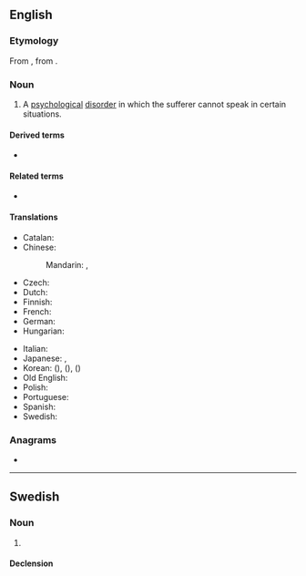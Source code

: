 ==English==
{{wikipedia}}

===Etymology===
From {{der|en|fr|mutisme}}, from {{der|en|la|mutus||mute}}.

===Noun===
{{en-noun|~}}

# A [[psychological]] [[disorder]] in which the sufferer cannot speak in certain situations.

====Derived terms====
* {{l|en|selective mutism}}

====Related terms====
* {{l|en|mute}}

====Translations====
{{trans-top|psychological disorder}}
* Catalan: {{t+|ca|mutisme|m}}
* Chinese:
*: Mandarin: {{t|cmn|緘默症|sc=Hani}}, {{t|cmn|缄默症|tr=jiānmòzhèng|sc=Hani}}
* Czech: {{t|cs|mutismus|m}}
* Dutch: {{t+|nl|mutisme|n}}
* Finnish: {{t+|fi|mutismi}}
* French: {{t+|fr|mutisme|m}}
* German: {{t+|de|Mutismus|m}}
* Hungarian: {{t|hu|mutizmus}}
{{trans-mid}}
* Italian: {{t+|it|mutismo|m}}
* Japanese: {{t|ja|緘黙症|tr=かんもくしょう, kanmokushō}}, {{t|ja|無言症|tr=むごんしょう, mugonshō}}
* Korean: {{t|ko|함묵증}} ({{t|ko|緘默症|sc=Hani}}), {{t|ko|함구증}} ({{t|ko|緘口症|sc=Hani}}), {{t|ko|무언증}} ({{t|ko|無言症|sc=Hani}})
* Old English: {{t|ang|dumbnes|f}}
* Polish: {{t|pl|mutyzm|m}}
* Portuguese: {{t|pt|mutismo|m}}
* Spanish: {{t+|es|mutismo|m}}
* Swedish: {{t|sv|mutism|c}}
{{trans-bottom}}

===Anagrams===
* {{anagrams|en|a=immstu|summit}}

----

==Swedish==
{{wikipedia|lang=sv}}

===Noun===
{{sv-noun|c}}

# {{l|en|mutism}}

====Declension====
{{sv-noun-unc-irreg-c|2=mutismen}}